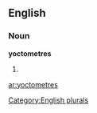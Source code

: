 ==English==

===Noun===
'''yoctometres'''

# {{plural of|[[yoctometre]]}}

[[Category:English plurals]]

[[ar:yoctometres]]
